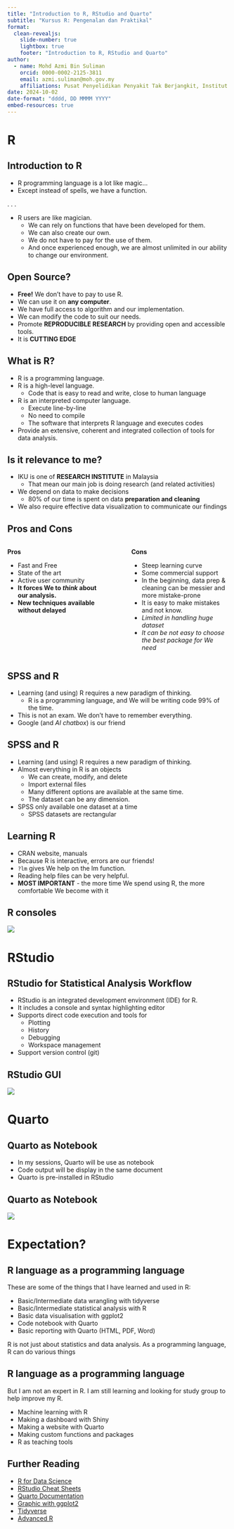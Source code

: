 ```yaml
---
title: "Introduction to R, RStudio and Quarto"
subtitle: "Kursus R: Pengenalan dan Praktikal"
format: 
  clean-revealjs: 
    slide-number: true
    lightbox: true
    footer: "Introduction to R, RStudio and Quarto"
author:
  - name: Mohd Azmi Bin Suliman
    orcid: 0000-0002-2125-3811
    email: azmi.suliman@moh.gov.my
    affiliations: Pusat Penyelidikan Penyakit Tak Berjangkit, Institut Kesihatan Umum
date: 2024-10-02
date-format: "dddd, DD MMMM YYYY"
embed-resources: true
---
```


# R

## Introduction to R

-   R programming language is a lot like magic...
-   Except instead of spells, we have a function.

. . . 

-   R users are like magician.
    -   We can rely on functions that have been developed for them.
    -   We can also create our own.
    -   We do not have to pay for the use of them.
    -   And once experienced enough, we are almost unlimited in our ability to change our environment.

## Open Source?

-   **Free!** We don't have to pay to use R.
-   We can use it on **any computer**.
-   We have full access to algorithm and our implementation.
-   We can modify the code to suit our needs.
-   Promote **REPRODUCIBLE RESEARCH** by providing open and accessible tools.
-   It is **CUTTING EDGE**

## What is R?

-   R is a programming language.
-   R is a high-level language.
    -   Code that is easy to read and write, close to human language
-   R is an interpreted computer language.
    -   Execute line-by-line
    -   No need to compile
    -   The software that interprets R language and executes codes
-   Provide an extensive, coherent and integrated collection of tools for data analysis.

## Is it relevance to me?

-   IKU is one of **RESEARCH INSTITUTE** in Malaysia
    -   That mean our main job is doing research (and related activities)
-   We depend on data to make decisions
    -   80% of our time is spent on data **preparation and cleaning**
-   We also require effective data visualization to communicate our findings

## Pros and Cons

::: columns
::: {.column width="48%"}
**Pros**

-   Fast and Free
-   State of the art
-   Active user community
-   **It forces We to *think* about our analysis.**
-   **New techniques available without delayed**
:::

::: {.column width="4%"}
:::

::: {.column width="48%"}
**Cons**

-   Steep learning curve
-   Some commercial support
-   In the beginning, data prep & cleaning can be messier and more mistake-prone
-   It is easy to make mistakes and not know.
-   *Limited in handling huge dataset*
-   *It can be not easy to choose the best package for We need*
:::
:::

## SPSS and R

-   Learning (and using) R requires a new paradigm of thinking.
    -   R is a programming language, and We will be writing code 99% of the time.
-   This is not an exam. We don't have to remember everything.
-   Google (and *AI chatbox*) is our friend

## SPSS and R

-   Learning (and using) R requires a new paradigm of thinking.
-   Almost everything in R is an objects
    -   We can create, modify, and delete
    -   Import external files
    -   Many different options are available at the same time.
    -   The dataset can be any dimension.
-   SPSS only available one dataset at a time
    -   SPSS datasets are rectangular

## Learning R

-   CRAN website, manuals
-   Because R is interactive, errors are our friends!
-   `?lm` gives We help on the lm function.
-   Reading help files can be very helpful.
-   **MOST IMPORTANT** - the more time We spend using R, the more comfortable We become with it

## R consoles

![](images/r_console_0.png)


# RStudio

## RStudio for Statistical Analysis Workflow

-   RStudio is an integrated development environment (IDE) for R.
-   It includes a console and syntax highlighting editor 
-   Supports direct code execution and tools for 
    -   Plotting
    -   History
    -   Debugging
    -   Workspace management
-   Support version control (git)

## RStudio GUI

![](images/rstudio_ide_0.png)

# Quarto

##  {background-iframe="https://quarto.org/"}

## Quarto as Notebook

-   In my sessions, Quarto will be use as notebook
-   Code output will be display in the same document
-   Quarto is pre-installed in RStudio

## Quarto as Notebook

![](images/quarto_rstudio.png)

# Expectation?

## R language as a programming language

These are some of the things that I have learned and used in R:

-   Basic/Intermediate data wrangling with tidyverse
-   Basic/Intermediate statistical analysis with R
-   Basic data visualisation with ggplot2
-   Code notebook with Quarto
-   Basic reporting with Quarto (HTML, PDF, Word)

::: notes
R is not just about statistics and data analysis. As a programming language, R can do various things
:::

## R language as a programming language

But I am not an expert in R. I am still learning and looking for study group to help improve my R.

-   Machine learning with R
-   Making a dashboard with Shiny
-   Making a website with Quarto
-   Making custom functions and packages
-   R as teaching tools

## Further Reading

-   [R for Data Science](https://r4ds.had.co.nz/)
-   [RStudio Cheat Sheets](https://www.rstudio.com/resources/cheatsheets/)
-   [Quarto Documentation](https://quarto.org/)
-   [Graphic with ggplot2](https://ggplot2-book.org/)
-   [Tidyverse](https://www.tidyverse.org/)
-   [Advanced R](https://adv-r.hadley.nz/)

